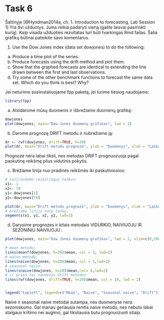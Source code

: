 
	Task 6
========================================================

Šaltinyje [@Hyndman2014a, ch. 1. Introduction to forecasting, Lab Session 1] Yra dvi užduotys. Jums reikia padaryti vieną (galite laisvai pasirinkti kurią). Kaip visada užduoties rezultatas turi būti tvarkingas Rmd failas. Šalia grafikų būtinai pateikite savo komentarus.

1. Use the Dow Jones index (data set dowjones) to do the following:
(a) Produce a time plot of the series.
(b) Produce forecasts using the drift method and plot them.
(c) Show that the graphed forecasts are identical to extending the
line drawn between the first and last observations.
(d) Try some of the other benchmark functions to forecast the same
data set. Which do you think is best? Why?

Jei neturime susiinstaliuojame fpp paketą, jei turime tiesiog naudojame:
```{r}
library(fpp)
```

(a) Atsidarome mūsų duomenis ir išbrežiame duomenų grafiką:

```{r}
dowjones
plot(dowjones, main="Dow Jones duomenų grafikas", lwd = 2)
```

(b) Darome prognozę DRIFT metodu ir nubrežiame ją:

```{r}
dr <- rwf(dowjones, drift=TRUE, h=20)
plot(dr, main="Drift metodu prognozė", ylab = "Duomenys", xlab = "Laikas" ,lwd=2)
```
Prognozė nėra labai tiksli, nes metodas DRIFT prognuozuoja pagal paskutinę reikšmę plius vidutinis pokytis.

(c) Brėžiame linija nuo pradinės reikšmės iki paskutiniosios:

```{r}
# susirandame reikalingus taškus:
x1<- 1
x2<- 78
y1<-dowjones[1]   
y2<-dowjones[78] 

plot(dr, main="Drift metodu prognozė", ylab = "Duomenys", xlab = "Laikas" ,lwd=2)
# brežiame linija tarp taškų:
segments(x1, y1, x2, y2, lwd=2) 
```

(d) Darysime prognozes ir kitais metodais VIDURKIO, NAIVIUOJU IR SEZONINIU NAIVIUOJU :

```{r}
plot(dowjones, main="Dow Jones duomenų grafikas", lwd = 2, xlim=c(0,100))

# mean metodu:
lines(meanf(dowjones, h=20)$mean, col = 3, lwd=2)
# naive metodu:
lines(naive(dowjones, h=20)$mean, col = 5,lwd=2)
# seasonal naive:
lines(snaive(dowjones, h=20)$mean,col= 8,lwd=2)
# ir pries tai naudotas drift metodas:
lines(rwf(dowjones, drift=TRUE, h=20)$mean, col = 10, lwd = 2)


legend("topleft", legend=c("Mean", "Naive", "Seasonal naive", "Drift"), col=c(3, 5, 8, 10), lwd=2)
```

Naive ir seasonal naive metodai sutampa, nes duomenyse nera sezoniskumo. Gal manau geriausia remtis naive metodu, nes nebutu labai staigaus kritimo nei augimo, gal tiksliausia butu prognuozuoti sitaip.
